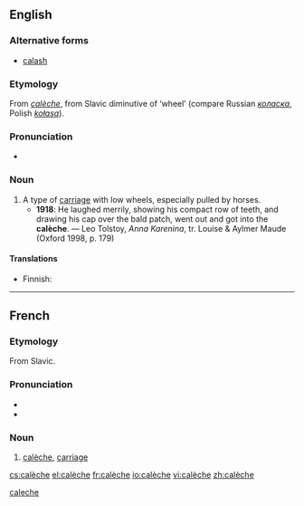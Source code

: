 ==English==

===Alternative forms===
* [[calash]]

===Etymology===
From {{etyl|fr}} ''[[#French|calèche]]'', from Slavic diminutive of ‘wheel’ (compare Russian ''[[коласка]]'', Polish ''[[kołasa]]'').

===Pronunciation===
* {{IPA|/kəˈlɛʃ/}}

===Noun===
{{en-noun}}

# A type of [[carriage]] with low wheels, especially pulled by horses.
#* '''1918''': He laughed merrily, showing his compact row of teeth, and drawing his cap over the bald patch, went out and got into the '''calèche'''. — Leo Tolstoy, ''Anna Karenina'', tr. Louise & Aylmer Maude (Oxford 1998, p. 179)

====Translations====
{{trans-top|type of carriage}}
* Finnish: {{t-|fi|kiesit|p}}
{{trans-mid}}
{{trans-bottom}}

[[Category:English terms spelled with È|caleche]]

----

==French==

===Etymology===
From Slavic.

===Pronunciation===
* {{audio|Fr-calèche.ogg|audio}}
* {{IPA|/kalɛʃ/|lang=fr}}

===Noun===
{{fr-noun|f}}

# [[#English|calèche]], [[carriage]]

[[cs:calèche]]
[[el:calèche]]
[[fr:calèche]]
[[io:calèche]]
[[vi:calèche]]
[[zh:calèche]]